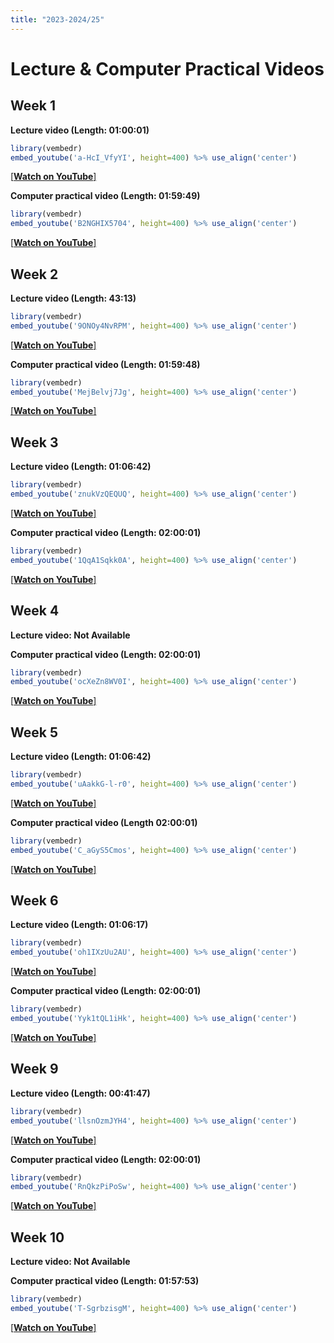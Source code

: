 ```yaml
---
title: "2023-2024/25"
---
```


# Lecture & Computer Practical Videos

## Week 1

**Lecture video (Length: 01:00:01)**

```r
library(vembedr)
embed_youtube('a-HcI_VfyYI', height=400) %>% use_align('center')
```
[[**Watch on YouTube**]](https://youtu.be/a-HcI_VfyYI)

**Computer practical video (Length: 01:59:49)**

```r
library(vembedr)
embed_youtube('B2NGHIX5704', height=400) %>% use_align('center')
```
[[**Watch on YouTube**]](https://youtu.be/B2NGHIX5704)

## Week 2

**Lecture video (Length: 43:13)**

```r
library(vembedr)
embed_youtube('9ONOy4NvRPM', height=400) %>% use_align('center')
```
[[**Watch on YouTube**]](https://youtu.be/9ONOy4NvRPM)

**Computer practical video (Length: 01:59:48)**

```r
library(vembedr)
embed_youtube('MejBelvj7Jg', height=400) %>% use_align('center')
```
[[**Watch on YouTube**]](https://youtu.be/MejBelvj7Jg)

## Week 3

**Lecture video (Length: 01:06:42)**

```r
library(vembedr)
embed_youtube('znukVzQEQUQ', height=400) %>% use_align('center')
```
[[**Watch on YouTube**]](https://youtu.be/znukVzQEQUQ)

**Computer practical video (Length: 02:00:01)**

```r
library(vembedr)
embed_youtube('1QqA1Sqkk0A', height=400) %>% use_align('center')
```
[[**Watch on YouTube**]](https://youtu.be/1QqA1Sqkk0A)

## Week 4

**Lecture video: Not Available**

**Computer practical video (Length: 02:00:01)**

```r
library(vembedr)
embed_youtube('ocXeZn8WV0I', height=400) %>% use_align('center')
```
[[**Watch on YouTube**]](https://youtu.be/ocXeZn8WV0I)

## Week 5

**Lecture video (Length: 01:06:42)**

```r
library(vembedr)
embed_youtube('uAakkG-l-r0', height=400) %>% use_align('center')
```
[[**Watch on YouTube**]](https://youtu.be/uAakkG-l-r0)

**Computer practical video (Length 02:00:01)**

```r
library(vembedr)
embed_youtube('C_aGyS5Cmos', height=400) %>% use_align('center')
```
[[**Watch on YouTube**]](https://youtu.be/C_aGyS5Cmos)

## Week 6

**Lecture video (Length: 01:06:17)**

```r
library(vembedr)
embed_youtube('oh1IXzUu2AU', height=400) %>% use_align('center')
```
[[**Watch on YouTube**]](https://youtu.be/oh1IXzUu2AU)

**Computer practical video (Length: 02:00:01)**

```r
library(vembedr)
embed_youtube('Yyk1tQL1iHk', height=400) %>% use_align('center')
```
[[**Watch on YouTube**]](https://youtu.be/Yyk1tQL1iHk)

## Week 9

**Lecture video (Length: 00:41:47)**

```r
library(vembedr)
embed_youtube('llsnOzmJYH4', height=400) %>% use_align('center')
```
[[**Watch on YouTube**]](https://youtu.be/llsnOzmJYH4)

**Computer practical video (Length: 02:00:01)**

```r
library(vembedr)
embed_youtube('RnQkzPiPoSw', height=400) %>% use_align('center')
```
[[**Watch on YouTube**]](https://youtu.be/RnQkzPiPoSw)

## Week 10

**Lecture video: Not Available**

**Computer practical video (Length: 01:57:53)**

```r
library(vembedr)
embed_youtube('T-SgrbzisgM', height=400) %>% use_align('center')
```
[[**Watch on YouTube**]](https://youtu.be/T-SgrbzisgM)